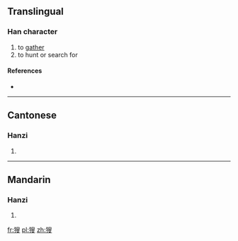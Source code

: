 ==Translingual==

===Han character===
{{Han char|rn=94|rad=犬|as=10|sn=13|four=47247|canj=KHHXE}}

# to [[gather]]
# to hunt or search for

====References====
* {{Han ref|kx=0716.230|dkj=20588|dj=1128.110|hdz=21362.160|uh=7340|ud=29504|bh=DEAE|bd=57006}}

----

==Cantonese==

===Hanzi===
{{yue-hanzi|jyut=sau2|y=sau2}}

# {{defn|lang=yue|sort=犬10}}

----

==Mandarin==

===Hanzi===
{{cmn-hanzi|pin=[[sōu]] ([[sou1]])|wg=sou<sup>1</sup>}}

# {{defn|lang=cmn|sort=犬10}}

[[fr:獀]]
[[pl:獀]]
[[zh:獀]]